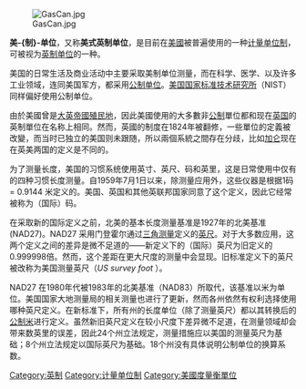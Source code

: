{{unreferenced|time=2017-03-03T06:59:58+00:00}}
{{NoteTA
|G1=Unit
}}
[[File:GasCan.jpg|thumb]]

'''美-{制}-单位'''，又称'''美式英制单位'''，是目前在[[美國|美國]]被普遍使用的一种[[单位制|计量单位制]]，可被视为[[英制单位|英制单位]]的一种。

美国的日常生活及商业活动中主要采取美制单位测量，而在科学、医学、以及许多工业领域，连同美国军方，都采用[[国际单位制|公制单位]]。[[國家標準技術研究所|美国国家标准技术研究所]]（NIST）同样偏好使用公制单位。

由於美國曾是[[大英帝國|大英帝國]][[殖民地|殖民地]]，因此美國使用的大多數非[[公制|公制]]單位都和现在[[英国|英国]]的英制單位在名称上相同。然而，英國的制度在1824年被翻修，一些單位的定義被改變，而当时已独立的美国则未跟随，所以兩個系統之間存在分歧，比如[[加仑|加仑]]现在在英美两国的定义是不同的。

为了测量长度，美国的习惯系统使用英寸、英尺、码和英里，这是日常使用中仅有的四种习惯长度测量。自1959年7月1日以来，除测量应用外，这些仪器是根据1码 = 0.9144 米定义的。美国、英国和其他英联邦国家同意了这个定义，因此它经常被称为（国际）码。

在采取新的国际定义之前，北美的基本长度测量基准是1927年的北美基准 (NAD27)。NAD27 采用门登霍尔通过[[三角測量|三角测量]]定义的[[英尺|英尺]]。对于大多数应用，这两个定义之间的差异是微不足道的——新定义下的（国际）英尺为旧定义的0.999998倍。然而，这个差距在更大尺度的测量中会显现。旧标准定义下的英尺被改称为美国测量英尺（''US survey foot'' ）。

NAD27 在1980年代被1983年的北美基准（NAD83）所取代，该基准以米为单位。美国国家大地测量局的相关测量也进行了更新，然而各州依然有权利选择使用哪种英尺定义。在新标准下，所有州的长度单位（除了测量英尺）都以其转换后的[[国际单位制|公制米]]进行定义。虽然新旧英尺定义在较小尺度下差异微不足道，在测量领域却会带来数英里的误差，因此24个州立法规定，测量措施应以美国的测量英尺为基础；8个州立法规定以国际英尺为基础。18个州没有具体说明公制单位的换算系数。

{{量度系統}}
{{US-stub}}
[[Category:英制|Category:英制]]
[[Category:计量单位制|Category:计量单位制]]
[[Category:美國度量衡單位|Category:美國度量衡單位]]